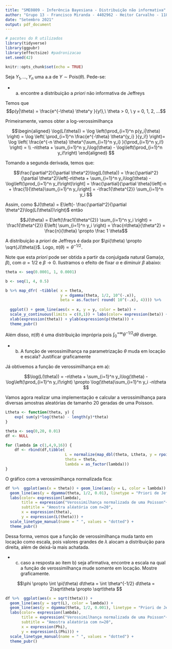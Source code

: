 ```yaml
---
title: "SME0809 - Inferência Bayesiana - Distribuição não informativa"
author: "Grupo 13 - Francisco Miranda - 4402962 - Heitor Carvalho - 11833351"
date: "Setembro 2021"
output: pdf_document
---
```

```r
# pacotes do R utilizados
library(tidyverse)
library(ggpubr)
library(effectsize) #padronizacao
set.seed(42)
```

  
```r
knitr::opts_chunk$set(echo = TRUE)
```

Seja $Y_1,..., Y_n$ uma a.a de $Y \sim \text{Pois}(\theta)$. Pede-se:


- a) encontre a distribuição a *priori* não informativa de Jeffreys

Temos que $$p(y|\theta) = \frac{e^{-\theta} \theta^y }{y!},\ \theta > 0, \ y = 0, 1, 2, ...$$

Primeiramente, vamos obter a log-verossimilhança

$$\begin{aligned} 
\log(L(\theta)) =
\log \left(\prod_{i=1}^n p(y_i|\theta) \right) =
\log \left( \prod_{i=1}^n  \frac{e^{-\theta} \theta^{y_i} }{y_i!} \right)=
\log \left( \frac{e^{-n \theta} \theta^{\sum_{i=1}^n y_i} }{\prod_{i=1}^n y_i!} \right) = \\
-n\theta + \sum_{i=1}^n y_i\log(\theta) - \log\left(\prod_{i=1}^n y_i!\right)
\end{aligned} $$

Tomando a segunda derivada, temos que:

$$\frac{\partial^2}{\partial \theta^2}\log(L(\theta)) = 
  \frac{\partial^2}{\partial \theta^2}\left[-n\theta + \sum_{i=1}^n y_i\log(\theta) - \log\left(\prod_{i=1}^n y_i!\right)\right] =
  \frac{\partial}{\partial \theta}\left[-n + \frac{1}{\theta}\sum_{i=1}^n y_i\right] =
  -\frac1{\theta^{2}} \sum_{i=1}^n y_i $$

Assim, como $J(\theta) = E\left(- \frac{\partial^2}{\partial \theta^2}\log(L(\theta))\right)$ então

$$J(\theta) = E\left(\frac1{\theta^{2}} \sum_{i=1}^n y_i \right) = \frac1{\theta^{2}} E\left( \sum_{i=1}^n y_i \right)  = \frac{n\theta}{\theta^2} = \frac{n}{\theta} \propto \frac 1 \theta$$

A distribuição a *priori* de Jeffreys é dada por $\pi(\theta) \propto \sqrt{J(\theta)}$. Logo, $\pi(\theta) \propto \theta^{-1/2}$.

Note que esta *priori* pode ser obtida a partir da conjulgada natural $\text{Gama}(\alpha, \beta)$, com $\alpha = 1/2$ e $\beta \to 0$. Ilustramos o efeito de fixar $\alpha$ e diminuir $\beta$ abaixo:

```r

theta <- seq(0.0001, 1, 0.0001)

b <- seq(1, 4, 0.5)

b %>% map_dfr( ~tibble( x = theta,
                        y = dgamma(theta, 1/2, 10^(-.x)),
                        beta = as.factor( round( 10^(-.x), 4)))) %>%
  
  ggplot() + geom_line(aes(x = x, y = y, color = beta)) +
  scale_y_continuous(limits = c(0,1)) + labs(color= expression(beta)) +
  xlab(expression(theta)) + ylab(expression(p(theta))) +
  theme_pubr()

```


Além disso, $\pi(\theta)$ é uma distribuição imprópria pois $\int_0^{+\infty} \theta^{-1/2}d\theta$ diverge.

  
- b) A função de verossimilhança na parametrização $\theta$ muda em locação e escala? Justificar graficamente

Já obtivemos a função de verossimilhança em a):

$$\log(L(\theta)) = -n\theta + \sum_{i=1}^n y_i\log(\theta) - \log\left(\prod_{i=1}^n y_i!\right) \propto
\log(\theta)\sum_{i=1}^n y_i -n\theta $$

Vamos agora realizar uma implementação e calcular a verossimilhança para diversas amostras aleatórias de tamanho 20 geradas de uma Poisson.



```r
Ltheta <- function(theta, y) {
    exp( sum(y)*log(theta) - length(y)*theta)
}

theta <- seq(0,20, 0.01)
df <- NULL

for (lambda in c(1,4,9,16)) {
    df <- rbind(df,tibble(
                          L = normalize(map_dbl(theta, Ltheta, y = rpois(20,lambda))),
                          theta = theta,
                          lambda = as_factor(lambda)))
}
```

O gráfico com a verossimilhança normalizada fica:

```r
df %>%  ggplot(aes(x = theta)) + geom_line(aes(y = L, color = lambda)) +
  geom_line(aes(y = dgamma(theta, 1/2, 0.01), linetype = "Priori de Jeffreys")) +
  labs(color= expression(lambda), 
       title = expression("Verossimilhança normalizada de uma Poisson"~(lambda)),
       subtitle = "Amostra aléatória com n=20",
       x = expression(theta),
       y = expression(L(theta))) +
  scale_linetype_manual(name = " ", values = "dotted") +
  theme_pubr()

```


Dessa forma, vemos que a função de verossimilhança muda tanto em locação como escala, pois valores grandes de $\lambda$ alocam a distribuição para direita, além de deixá-la mais achatada.


- c) caso a resposta ao item b) seja afirmativa, encontre a escala na qual a função de verossimilhança mude somente em locação. Mostre graficamente.

$$\phi \propto \int \pi(\theta) d\theta = \int \theta^{-1/2} d\theta = 2\sqrt\theta  \propto
 \sqrt\theta $$


```r
df %>%  ggplot(aes(x = sqrt(theta))) +
  geom_line(aes(y = sqrt(L), color = lambda)) +
  geom_line(aes(y = dgamma(theta, 1/2, 0.001), linetype = "Priori de Jeffreys")) +
  labs(color= expression(lambda), 
       title = expression("Verossimilhança normalizada de uma Poisson"~(lambda)),
       subtitle = "Amostra aléatória com n=20",
       x = expression(Phi),
       y = expression(L(Phi))) +
  scale_linetype_manual(name = " ", values = "dotted") +
  theme_pubr()
```

